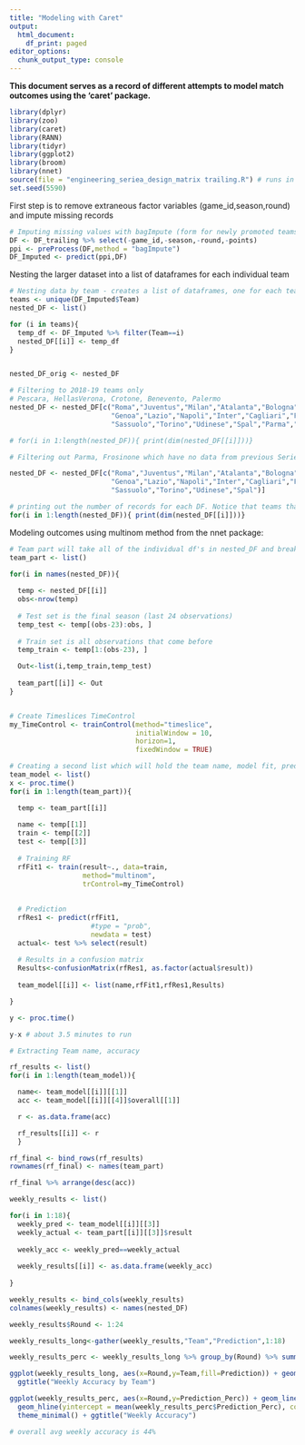 ```yaml
---
title: "Modeling with Caret"
output:
  html_document:
    df_print: paged
editor_options: 
  chunk_output_type: console
---
```


**This document serves as a record of different attempts to model match outcomes using the 'caret' package.**

```r
library(dplyr)
library(zoo)
library(caret)
library(RANN)
library(tidyr)
library(ggplot2)
library(broom)
library(nnet)
source(file = "engineering_seriea_design_matrix trailing.R") # runs in under 2 seconds
set.seed(5590)
```


First step is to remove extraneous factor variables (game_id,season,round) and impute missing records

```r
# Imputing missing values with bagImpute (form for newly promoted teams)
DF <- DF_trailing %>% select(-game_id,-season,-round,-points)
ppi <- preProcess(DF,method = "bagImpute")
DF_Imputed <- predict(ppi,DF)

```


Nesting the larger dataset into a list of dataframes for each individual team
```r
# Nesting data by team - creates a list of dataframes, one for each team's results.
teams <- unique(DF_Imputed$Team)
nested_DF <- list()

for (i in teams){
  temp_df <- DF_Imputed %>% filter(Team==i)
  nested_DF[[i]] <- temp_df
}


nested_DF_orig <- nested_DF

# Filtering to 2018-19 teams only
# Pescara, HellasVerona, Crotone, Benevento, Palermo
nested_DF <- nested_DF[c("Roma","Juventus","Milan","Atalanta","Bologna","Chievoverona","Empoli",
                         "Genoa","Lazio","Napoli","Inter","Cagliari","Fiorentina","Sampdoria",
                         "Sassuolo","Torino","Udinese","Spal","Parma","Frosinone")]

# for(i in 1:length(nested_DF)){ print(dim(nested_DF[[i]]))}

# Filtering out Parma, Frosinone which have no data from previous Serie A season

nested_DF <- nested_DF[c("Roma","Juventus","Milan","Atalanta","Bologna","Chievoverona","Empoli",
                         "Genoa","Lazio","Napoli","Inter","Cagliari","Fiorentina","Sampdoria",
                         "Sassuolo","Torino","Udinese","Spal")]

# printing out the number of records for each DF. Notice that teams that have been in SerieA for the past 3+ years will have 100 records, while Empoli and Spal only have 63 records
for(i in 1:length(nested_DF)){ print(dim(nested_DF[[i]]))}


```


Modeling outcomes using multinom method from the nnet package:
```r

# Team part will take all of the individual df's in nested_DF and break them into Train/Test Sets
team_part <- list()

for(i in names(nested_DF)){
  
  temp <- nested_DF[[i]]
  obs<-nrow(temp)
  
  # Test set is the final season (last 24 observations)
  temp_test <- temp[(obs-23):obs, ]
  
  # Train set is all observations that come before
  temp_train <- temp[1:(obs-23), ] 

  Out<-list(i,temp_train,temp_test)  
  
  team_part[[i]] <- Out
}


# Create Timeslices TimeControl
my_TimeControl <- trainControl(method="timeslice",
                               initialWindow = 10,
                               horizon=1,
                               fixedWindow = TRUE)

# Creating a second list which will hold the team name, model fit, prediction, and accuracy
team_model <- list()
x <- proc.time() 
for(i in 1:length(team_part)){

  temp <- team_part[[i]]
  
  name <- temp[[1]]
  train <- temp[[2]]
  test <- temp[[3]]
  
  # Training RF
  rfFit1 <- train(result~., data=train,
                  method="multinom",
                  trControl=my_TimeControl)
  
  
  # Prediction
  rfRes1 <- predict(rfFit1,
                    #type = "prob", 
                    newdata = test)
  actual<- test %>% select(result)
  
  # Results in a confusion matrix
  Results<-confusionMatrix(rfRes1, as.factor(actual$result))
  
  team_model[[i]] <- list(name,rfFit1,rfRes1,Results)

}

y <- proc.time() 

y-x # about 3.5 minutes to run


```




```r

# Extracting Team name, accuracy

rf_results <- list()
for(i in 1:length(team_model)){

  name<- team_model[[i]][[1]]
  acc <- team_model[[i]][[4]]$overall[[1]]  

  r <- as.data.frame(acc)

  rf_results[[i]] <- r
  }

rf_final <- bind_rows(rf_results)
rownames(rf_final) <- names(team_part)

rf_final %>% arrange(desc(acc))


```

```r


weekly_results <- list()

for(i in 1:18){
  weekly_pred <- team_model[[i]][[3]]
  weekly_actual <- team_part[[i]][[3]]$result  
  
  weekly_acc <- weekly_pred==weekly_actual
  
  weekly_results[[i]] <- as.data.frame(weekly_acc)
  
}

weekly_results <- bind_cols(weekly_results)
colnames(weekly_results) <- names(nested_DF)

weekly_results$Round <- 1:24

weekly_results_long<-gather(weekly_results,"Team","Prediction",1:18)

weekly_results_perc <- weekly_results_long %>% group_by(Round) %>% summarise(Prediction_Perc=mean(Prediction))

ggplot(weekly_results_long, aes(x=Round,y=Team,fill=Prediction)) + geom_tile() +  theme_minimal() +
  ggtitle("Weekly Accuracy by Team")

ggplot(weekly_results_perc, aes(x=Round,y=Prediction_Perc)) + geom_line() + 
  geom_hline(yintercept = mean(weekly_results_perc$Prediction_Perc), color="red") +
  theme_minimal() + ggtitle("Weekly Accuracy") 

# overall avg weekly accuracy is 44% 


```




